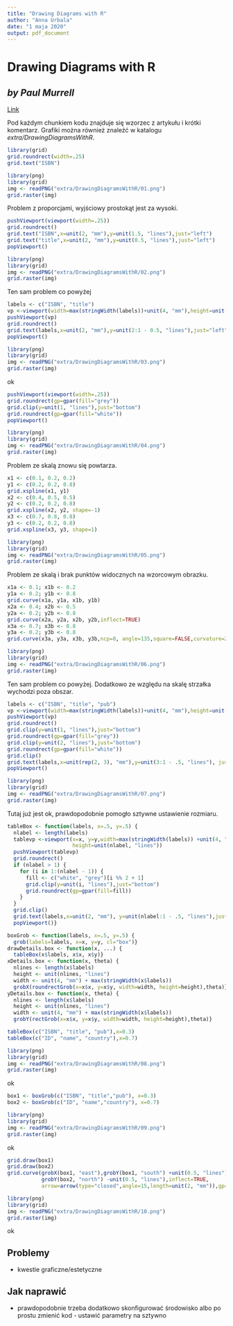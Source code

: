 ```yaml
---
title: "Drawing Diagrams with R"
author: "Anna Urbala"
date: "1 maja 2020"
output: pdf_document
---
```


# Drawing Diagrams with R
## *by Paul Murrell*
[Link](https://journal.r-project.org/archive/2009/RJ-2009-006/RJ-2009-006.pdf)

Pod każdym chunkiem kodu znajduje się wzorzec z artykułu i krótki komentarz. Grafiki można również znaleźć w katalogu *extra/DrawingDiagramsWithR*.

```r
library(grid)
grid.roundrect(width=.25)
grid.text("ISBN")
```

```r
library(png)
library(grid)
img <- readPNG("extra/DrawingDiagramsWithR/01.png")
grid.raster(img)
```

Problem z proporcjami, wyjściowy prostokąt jest za wysoki.


```r
pushViewport(viewport(width=.25))
grid.roundrect()
grid.text("ISBN",x=unit(2, "mm"),y=unit(1.5, "lines"),just="left")
grid.text("title",x=unit(2, "mm"),y=unit(0.5, "lines"),just="left")
popViewport()
```

```r
library(png)
library(grid)
img <- readPNG("extra/DrawingDiagramsWithR/02.png")
grid.raster(img)
```

Ten sam problem co powyżej


```r
labels <- c("ISBN", "title")
vp <-viewport(width=max(stringWidth(labels))+unit(4, "mm"),height=unit(length(labels),"lines"))
pushViewport(vp)
grid.roundrect()
grid.text(labels,x=unit(2, "mm"),y=unit(2:1 - 0.5, "lines"),just="left")
popViewport()
```

```r
library(png)
library(grid)
img <- readPNG("extra/DrawingDiagramsWithR/03.png")
grid.raster(img)
```

ok


```r
pushViewport(viewport(width=.25))
grid.roundrect(gp=gpar(fill="grey"))
grid.clip(y=unit(1, "lines"),just="bottom")
grid.roundrect(gp=gpar(fill="white"))
popViewport()
```

```r
library(png)
library(grid)
img <- readPNG("extra/DrawingDiagramsWithR/04.png")
grid.raster(img)
```

Problem ze skalą znowu się powtarza.


```r
x1 <- c(0.1, 0.2, 0.2)
y1 <- c(0.2, 0.2, 0.8)
grid.xspline(x1, y1)
x2 <- c(0.4, 0.5, 0.5)
y2 <- c(0.2, 0.2, 0.8)
grid.xspline(x2, y2, shape=-1)
x3 <- c(0.7, 0.8, 0.8)
y3 <- c(0.2, 0.2, 0.8)
grid.xspline(x3, y3, shape=1)
```

```r
library(png)
library(grid)
img <- readPNG("extra/DrawingDiagramsWithR/05.png")
grid.raster(img)
```

Problem ze skalą i brak punktów widocznych na wzorcowym obrazku.


```r
x1a <- 0.1; x1b <- 0.2
y1a <- 0.2; y1b <- 0.8
grid.curve(x1a, y1a, x1b, y1b)
x2a <- 0.4; x2b <- 0.5
y2a <- 0.2; y2b <- 0.8
grid.curve(x2a, y2a, x2b, y2b,inflect=TRUE)
x3a <- 0.7; x3b <- 0.8
y3a <- 0.2; y3b <- 0.8
grid.curve(x3a, y3a, x3b, y3b,ncp=8, angle=135,square=FALSE,curvature=2,arrow=arrow(angle=15))
```

```r
library(png)
library(grid)
img <- readPNG("extra/DrawingDiagramsWithR/06.png")
grid.raster(img)
```

Ten sam problem co powyżej. Dodatkowo ze względu na skalę strzałka wychodzi poza obszar.

```r
labels <- c("ISBN", "title", "pub")
vp <-viewport(width=max(stringWidth(labels))+unit(4, "mm"),height=unit(length(labels),"lines"))
pushViewport(vp)
grid.roundrect()
grid.clip(y=unit(1, "lines"),just="bottom")
grid.roundrect(gp=gpar(fill="grey"))
grid.clip(y=unit(2, "lines"),just="bottom")
grid.roundrect(gp=gpar(fill="white"))
grid.clip()
grid.text(labels,x=unit(rep(2, 3), "mm"),y=unit(3:1 - .5, "lines"), just="left")
popViewport()
```

```r
library(png)
library(grid)
img <- readPNG("extra/DrawingDiagramsWithR/07.png")
grid.raster(img)
```

Tutaj już jest ok, prawdopodobnie pomogło sztywne ustawienie rozmiaru.

```r
tableBox <- function(labels, x=.5, y=.5) {
  nlabel <- length(labels)
  tablevp <-viewport(x=x, y=y,width=max(stringWidth(labels)) +unit(4, "mm"),
                     height=unit(nlabel, "lines"))
  pushViewport(tablevp)
  grid.roundrect()
  if (nlabel > 1) {
    for (i in 1:(nlabel - 1)) {
      fill <- c("white", "grey")[i %% 2 + 1]
      grid.clip(y=unit(i, "lines"),just="bottom")
      grid.roundrect(gp=gpar(fill=fill))
    }
  }
  grid.clip()
  grid.text(labels,x=unit(2, "mm"), y=unit(nlabel:1 - .5, "lines"),just="left")
  popViewport()}
```

```r
boxGrob <- function(labels, x=.5, y=.5) {
  grob(labels=labels, x=x, y=y, cl="box")}
drawDetails.box <- function(x, ...) {
  tableBox(x$labels, x$x, x$y)}
xDetails.box <- function(x, theta) {
  nlines <- length(x$labels)
  height <- unit(nlines, "lines")
  width <- unit(4, "mm") + max(stringWidth(x$labels))
  grobX(roundrectGrob(x=x$x, y=x$y, width=width, height=height),theta)}
yDetails.box <- function(x, theta) {
  nlines <- length(x$labels)
  height <- unit(nlines, "lines")
  width <- unit(4, "mm") + max(stringWidth(x$labels))
  grobY(rectGrob(x=x$x, y=x$y, width=width, height=height),theta)}
```

```r
tableBox(c("ISBN", "title", "pub"),x=0.3)
tableBox(c("ID", "name", "country"),x=0.7)
```

```r
library(png)
library(grid)
img <- readPNG("extra/DrawingDiagramsWithR/08.png")
grid.raster(img)
```

ok

```r
box1 <- boxGrob(c("ISBN", "title","pub"), x=0.3)
box2 <- boxGrob(c("ID", "name","country"), x=0.7)
```

```r
library(png)
library(grid)
img <- readPNG("extra/DrawingDiagramsWithR/09.png")
grid.raster(img)
```

ok

```r
grid.draw(box1)
grid.draw(box2)
grid.curve(grobX(box1, "east"),grobY(box1, "south") +unit(0.5, "lines"),grobX(box2, "west"),
           grobY(box2, "north") -unit(0.5, "lines"),inflect=TRUE,
           arrow=arrow(type="closed",angle=15,length=unit(2, "mm")),gp=gpar(fill="black"))
```

```r
library(png)
library(grid)
img <- readPNG("extra/DrawingDiagramsWithR/10.png")
grid.raster(img)
```

ok

## Problemy
- kwestie graficzne/estetyczne

## Jak naprawić
- prawdopodobnie trzeba dodatkowo skonfigurować środowisko albo po prostu zmienić kod - ustawić parametry na sztywno

